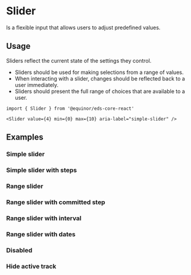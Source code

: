 
# Slider

Is a flexible input that allows users to adjust predefined values.

<Links 
    ariaUrl="https://www.w3.org/WAI/ARIA/apg/patterns/slider/"
    figmaUrl="https://www.figma.com/file/0bGXR2sCwMVSDNyyzu5BXrO5/UI%E2%80%94User-Interface?node-id=17490%3A95"
    documentationUrl="https://eds.equinor.com/0b0c666ab/p/550c4f-slider/b/86826a"
    sourceUrl="https://github.com/equinor/design-system/blob/develop/packages/eds-core-react/src/components/Slider/Slider.tsx"
    npmUrl="https://www.npmjs.com/package/@equinor/eds-core-react"
/>

<Primary />
<Controls />

## Usage

Sliders reflect the current state of the settings they control.

<ul>
    <li>Sliders should be used for making selections from a range of values.</li>
    <li>When interacting with a slider, changes should be reflected back to a user immediately.</li>
    <li>Sliders should present the full range of choices that are available to a user.</li>
</ul>

```tsx
import { Slider } from '@equinor/eds-core-react'

<Slider value={4} min={0} max={10} aria-label="simple-slider" />
```

## Examples

### Simple slider

<Canvas of={ComponentStories.SimpleSlider} />

### Simple slider with steps

<Canvas of={ComponentStories.SimpleSliderWithSteps} />

### Range slider

<Canvas of={ComponentStories.RangeSlider} />

### Range slider with committed step

<Canvas of={ComponentStories.RangeSliderWithCommittedStep} />

### Range slider with interval

<Canvas of={ComponentStories.RangeSliderWithInterval} />

### Range slider with dates

<Canvas of={ComponentStories.RangeSliderWithDates} />

### Disabled

<Canvas of={ComponentStories.Disabled} />

### Hide active track

<Canvas of={ComponentStories.HideActiveTrack} />

